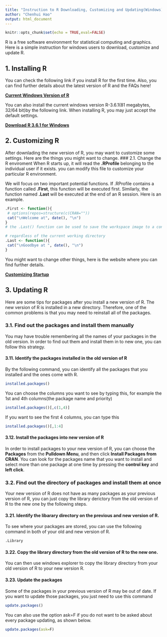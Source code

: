 ---
title: "Instruction to R Downloading, Customizing and Updating(Windows)"
author: "Chenhui Hao"
output: html_document
---

```{r setup, include=FALSE}
knitr::opts_chunk$set(echo = TRUE,eval=FALSE)

```
R is a free software environment for statistical computing and graphics. Here is a simple instruction for windows users to download, customize and update R.

## 1. Installing R
You can check the following link if you install R for the first time. Also, you can find further details about the latest version of R and the FAQs here!

[**Current Windows Version of R**](https://cran.r-project.org/){target="_blank"}

You can also install the current windows version R-3.6.1(81 megabytes, 32/64 bit)by the following link. When installing R, you may just accept the default settings.

[**Download R 3.6.1 for Windows**](https://cran.r-project.org/bin/windows/base/R-3.6.1-win.exe){target="_blank"}

## 2. Customizing R
After downlading the new version of R, you may want to customize some settings. Here are the things you might want to change.
###  2.1. Change the R enviroment
When R starts up, it will read the **.RProfile** belonging to the individual user if it exists. you can modify this file to customize your particular R environment.

We will focus on two important potential functions. If .RProfile contains a function called **.First**, this function will be executed first. Similarly, the function named **.Last** will be executed at the end of an R session. Here is an example. 

```{r}
.First <- function(){
 # options(repos=structure(c(CRAN=""))
 cat("\nWelcome at", date(), "\n") 
}
# the .Last() function can be used to save the workspace image to a consistent directory,

# regardless of the current working directory
.Last <- function(){ 
 cat("\nGoodbye at ", date(), "\n")
}
```
You might want to change other things, here is the website where you can find further details.

[**Customizing Startup**](https://www.statmethods.net/interface/customizing.html){target="_blank"}

## 3. Updating R
Here are some tips for packages after you install a new version of R.
The new version of R is installed in a new directory. Therefore, one of the common problems is that you may need to reinstall all of the packages.

###   3.1. Find out the packages and install them manually
You may have trouble remembering all the names of your packages in the old version. In order to find out them and install them in to new one, you can follow this strategy.

#### 3.11. Identify the packages installed in the old version of R

By the following command, you can identify all the packages that you installed and the ones come with R.
```{r}
installed.packages()
```
You can choose the columns you want to see by typing this, for example the 1st and 4th columns(the package name and priority) 
```{r}
installed.packages()[,c(1,4)]
```
If you want to see the first 4 columns, you can type this
```{r}
installed.packages()[,1:4]
```
####  3.12. Install the packages into new version of R

In order to install packages to your new version of R, you can choose the **Packages** from the **Pulldown Menu**, and then click **Install Packages from CRAN**. You can look for the packages name that you want to install and select more than one package at one time by pressing the **control key** and **left click**.

###  3.2. Find out the directory of packages and install them at once
Your new version of R does not have as many packages as your previous version of R, you can just copy the library derictory from the old version of R to the new one by the following steps.

####  3.21. Identify the libarary directory on the previous and new version of R.

To see where your packages are stored, you can use the following command in both of your old and new version of R.
```{r}
.Library
```

####  3.22. Copy the library directory from the old version of R to the new one.
You can then use windows explorer to copy the library directory from your old version of R to your new version R.

####  3.23. Update the packages
Some of the packages in your previous version of R may be out of date. If you want to update those packages, you just need to use this command 
```{r}
update.packages()
```
You can also use the option ask=F if you do not want to be asked about every package updating, as shown below.
```{r}
update.packages(ask=F)
```
